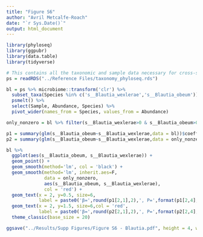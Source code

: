 ```yaml
---
title: "Figure S6"
author: "Avril Metcalfe-Roach"
date: "`r Sys.Date()`"
output: html_document
---
```


```r
library(phyloseq)
library(ggpubr)
library(data.table)
library(tidyverse)

# This contains all the taxonomic and sample data necessary for cross-sectional analyses.
ps = readRDS("../Reference Files/taxonomy_phyloseq.rds")
```

```r
bl = ps %>% microbiome::transform('clr') %>% 
  subset_taxa(Species %in% c('s__Blautia_wexlerae','s__Blautia_obeum')) %>% 
  psmelt() %>% 
  select(Sample, Abundance, Species) %>% 
  pivot_wider(names_from = Species, values_from = Abundance) 

only_nonzero = bl %>% filter(s__Blautia_wexlerae>0 & s__Blautia_obeum>0)

p1 = summary(glm(s__Blautia_obeum~s__Blautia_wexlerae,data = bl))$coefficients
p2 = summary(glm(s__Blautia_obeum~s__Blautia_wexlerae,data = only_nonzero))$coefficients

bl %>% 
  ggplot(aes(s__Blautia_obeum, s__Blautia_wexlerae)) +
  geom_point() +
  geom_smooth(method='lm', col = 'black') +
  geom_smooth(method='lm', inherit.aes=F, 
              data = only_nonzero, 
              aes(s__Blautia_obeum, s__Blautia_wexlerae),
              col = 'red') +
  geom_text(x = 2, y=0.5, size=6,
            label = paste0('β=',round(p1[2,1],2),', P=',format(p1[2,4],digits = 2,scientific = T))) +
  geom_text(x = 2, y=1.5, size=6,col = 'red',
            label = paste0('β=',round(p2[2,1],2),', P=',format(p2[2,4],digits = 2,scientific = T))) +
  theme_classic(base_size = 20)

ggsave("../Results/Supp Figures/Figure S6 - Blautia.pdf", height = 4, width = 4.5)
```